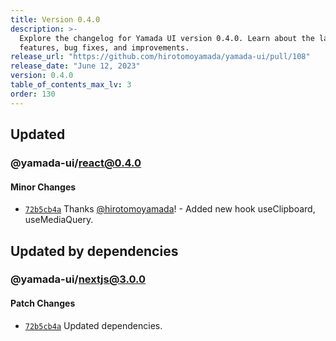 ```yaml
---
title: Version 0.4.0
description: >-
  Explore the changelog for Yamada UI version 0.4.0. Learn about the latest
  features, bug fixes, and improvements.
release_url: "https://github.com/hirotomoyamada/yamada-ui/pull/108"
release_date: "June 12, 2023"
version: 0.4.0
table_of_contents_max_lv: 3
order: 130
---
```


## Updated

### @yamada-ui/react@0.4.0

#### Minor Changes

- [`72b5cb4a`](https://github.com/hirotomoyamada/yamada-ui/commit/72b5cb4a514743144336f79df29ce48939b22f2d) Thanks [@hirotomoyamada](https://github.com/hirotomoyamada)! - Added new hook useClipboard, useMediaQuery.

## Updated by dependencies

### @yamada-ui/nextjs@3.0.0

#### Patch Changes

- [`72b5cb4a`](https://github.com/hirotomoyamada/yamada-ui/commit/72b5cb4a514743144336f79df29ce48939b22f2d) Updated dependencies.
